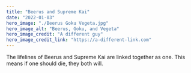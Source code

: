 ```yaml
---
title: "Beerus and Supreme Kai"
date: "2022-01-03"
hero_image: "./Beerus Goku Vegeta.jpg"
hero_image_alt: "Beerus, Goku, and Vegeta"
hero_image_credit: "A different guy"
hero_image_credit_link: "https://a-different-link.com"
---
```


The lifelines of Beerus and Supreme Kai are linked together as one.  This means if one should die, they both will.